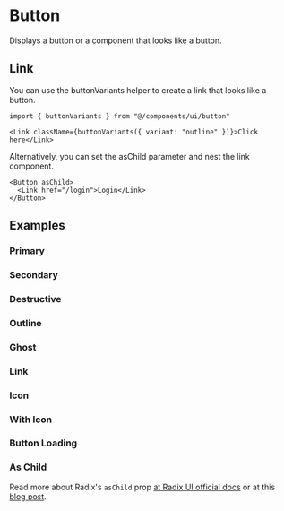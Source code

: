 
<Meta of={ButtonStories} />

# Button

Displays a button or a component that looks like a button.

<Canvas of={ButtonStories.Primary} />
<Controls of={ButtonStories.Primary} />

## Link

You can use the buttonVariants helper to create a link that looks like a button.

```tsx
import { buttonVariants } from "@/components/ui/button"
```

```tsx
<Link className={buttonVariants({ variant: "outline" })}>Click here</Link>
```

Alternatively, you can set the asChild parameter and nest the link component.

```tsx
<Button asChild>
  <Link href="/login">Login</Link>
</Button>
```

## Examples

### Primary

<Canvas of={ButtonStories.Primary} />

### Secondary

<Canvas of={ButtonStories.Secondary} />

### Destructive

<Canvas of={ButtonStories.Destructive} />

### Outline

<Canvas of={ButtonStories.Outline} />

### Ghost

<Canvas of={ButtonStories.Ghost} />

### Link

<Canvas of={ButtonStories.Link} />

### Icon

<Canvas of={ButtonStories.Icon} />

### With Icon

<Canvas of={ButtonStories.WithIcon} />

### Button Loading

<Canvas of={ButtonStories.ButtonLoading} />

### As Child

Read more about Radix's `asChild` prop [at Radix UI official docs](https://www.radix-ui.com/primitives/docs/guides/composition) or at this [blog post](https://www.jacobparis.com/content/react-as-child).

<Canvas of={ButtonStories.AsChild} />
